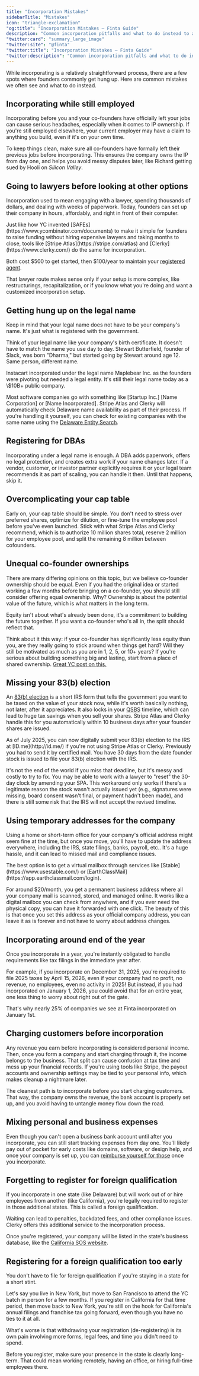 ```yaml
---
title: "Incorporation Mistakes"
sidebarTitle: "Mistakes"
icon: "triangle-exclamation"
"og:title": "Incorporation Mistakes — Finta Guide"
description: "Common incorporation pitfalls and what to do instead to avoid costly errors."
"twitter:card": "summary_large_image"
"twitter:site": "@finta"
"twitter:title": "Incorporation Mistakes — Finta Guide"
"twitter:description": "Common incorporation pitfalls and what to do instead to avoid costly errors."
---
```


While incorporating is a relatively straightforward process, there are a few spots where founders commonly get hung up. Here are common mistakes we often see and what to do instead.

## Incorporating while still employed

Incorporating before you and your co-founders have officially left your jobs can cause serious headaches, especially when it comes to IP ownership. If you're still employed elsewhere, your current employer may have a claim to anything you build, even if it's on your own time.

To keep things clean, make sure all co-founders have formally left their previous jobs before incorporating. This ensures the company owns the IP from day one, and helps you avoid messy disputes later, like Richard getting sued by Hooli on *Silicon Valley*.

## Going to lawyers before looking at other options

Incorporation used to mean engaging with a lawyer, spending thousands of dollars, and dealing with weeks of paperwork. Today, founders can set up their company in hours, affordably, and right in front of their computer. 

<Info>
Just like how YC invented [SAFEs](https://www.ycombinator.com/documents) to make it simple for founders to raise funding without hiring expensive lawyers and taking months to close, tools like [Stripe Atlas](https://stripe.com/atlas) and [Clerky](https://www.clerky.com/) do the same for incorporation.
</Info>

Both cost \$500 to get started, then \$100/year to maintain your [registered agent](https://www.finta.com/docs/incorporation#registered-agents).

That lawyer route makes sense only if your setup is more complex, like restructurings, recapitalization, or if you know what you're doing and want a customized incorporation setup.

## Getting hung up on the legal name

Keep in mind that your legal name does not have to be your company's name. It's just what is registered with the government. 

Think of your legal name like your company's birth certificate. It doesn't have to match the name you use day to day. Stewart Butterfield, founder of Slack, was born "Dharma," but started going by Stewart around age 12. Same person, different name. 

<Info>
Instacart incorporated under the legal name Maplebear Inc. as the founders were pivoting but needed a legal entity. It's still their legal name today as a \$10B+ public company.
</Info>

Most software companies go with something like [Startup Inc.] [Name Corporation] or [Name Incorporated]. Stripe Atlas and Clerky will automatically check Delaware name availability as part of their process. If you're handling it yourself, you can check for existing companies with the same name using the [Delaware Entity Search](https://icis.corp.delaware.gov/Ecorp/EntitySearch/NameSearch.aspx).

## Registering for DBAs

Incorporating under a legal name is enough. A <Tooltip tip="Doing Business As">DBA</Tooltip> adds paperwork, offers no legal protection, and creates extra work if your name changes later. If a vendor, customer, or investor partner explicitly requires it or your legal team recommends it as part of scaling, you can handle it then. Until that happens, skip it.

## Overcomplicating your cap table

Early on, your cap table should be simple. You don't need to stress over preferred shares, optimize for dilution, or fine-tune the employee pool before you've even launched. Stick with what Stripe Atlas and Clerky recommend, which is to authorize 10 million shares total, reserve 2 million for your employee pool, and split the remaining 8 million between cofounders.

## Unequal co-founder ownerships

There are many differing opinions on this topic, but we believe co-founder ownership should be equal. Even if you had the original idea or started working a few months before bringing on a co-founder, you should still consider offering equal ownership. Why? Ownership is about the potential value of the future, which is what matters in the long term. 

<Note>
Equity isn't about what's already been done, it's a commitment to building the future together. If you want a co-founder who's all in, the split should reflect that.
</Note>

Think about it this way: if your co-founder has significantly less equity than you, are they really going to stick around when things get hard? Will they still be motivated as much as you are in 1, 2, 5, or 10+ years? If you're serious about building something big and lasting, start from a place of shared ownership. [Great YC post on this.](https://www.ycombinator.com/blog/splitting-equity-among-founders)

## Missing your 83(b) election

An [83(b) election](https://www.finta.com/docs/checklist#7-file-83-b-elections-within-30-days) is a short IRS form that tells the government you want to be taxed on the value of your stock now, while it's worth basically nothing, not later, after it appreciates. It also locks in your [QSBS](https://www.finta.com/docs/qsbs) timeline, which can lead to huge tax savings when you sell your shares. Stripe Atlas and Clerky handle this for you automatically within 10 business days after your founder shares are issued. 

<Info>
As of July 2025, you can now digitally submit your 83(b) election to the IRS at [ID.me](http://id.me/) if you're not using Stripe Atlas or Clerky. Previously you had to send it by certified mail.
</Info>

<Warning>
You have 30 days from the date founder stock is issued to file your 83(b) election with the IRS.
</Warning>

It's not the end of the world if you miss that deadline, but it's messy and costly to try to fix. You may be able to work with a lawyer to "reset" the 30-day clock by amending your <Tooltip tip="Stock Purchase Agreement">SPA</Tooltip>. This workaround only works if there's a legitimate reason the stock wasn't actually issued yet (e.g., signatures were missing, board consent wasn't final, or payment hadn't been made), and there is still some risk that the IRS will not accept the revised timeline. 

## Using temporary addresses for the company

Using a home or short-term office for your company's official address might seem fine at the time, but once you move, you'll have to update the address everywhere, including the IRS, state filings, banks, payroll, etc.. It's a huge hassle, and it can lead to missed mail and compliance issues. 

<Tip>
The best option is to get a virtual mailbox through services like [Stable](https://www.usestable.com/) or [EarthClassMail](https://app.earthclassmail.com/login). 
</Tip>

For around \$20/month, you get a permanent business address where all your company mail is scanned, stored, and managed online. It works like a digital mailbox you can check from anywhere, and if you ever need the physical copy, you can have it forwarded with one click. The beauty of this is that once you set this address as your official company address, you can leave it as is forever and not have to worry about address changes. 

## Incorporating around end of the year

Once you incorporate in a year, you're instantly obligated to handle requirements like tax filings in the immediate year after. 

For example, if you incorporate on December 31, 2025, you're required to file 2025  taxes by April 15, 2026, even if your company had no profit, no revenue, no employees, even no activity in 2025! But instead, if you had incorporated on January 1, 2026, you could avoid that for an entire year, one less thing to worry about right out of the gate.

<Tip>
That's why nearly 25% of companies we see at Finta incorporated on January 1st.
</Tip>

## Charging customers before incorporation

Any revenue you earn before incorporating is considered personal income. Then, once you form a company and start charging through it, the income belongs to the business. That split can cause confusion at tax time and mess up your financial records. If you're using tools like Stripe, the payout accounts and ownership settings may be tied to your personal info, which makes cleanup a nightmare later.

The cleanest path is to incorporate before you start charging customers. That way, the company owns the revenue, the bank account is properly set up, and you avoid having to untangle money flow down the road.

## Mixing personal and business expenses

Even though you can't open a business bank account until after you incorporate, you can still start tracking expenses from day one. You'll likely pay out of pocket for early costs like domains, software, or design help, and once your company is set up, you can [reimburse yourself for those](https://www.finta.com/docs/reimburse) once you incorporate.

## Forgetting to register for foreign qualification

If you incorporate in one state (like Delaware) but will work out of or hire employees from another (like California), you're legally required to register in those additional states. This is called a foreign qualification.

Waiting can lead to penalties, backdated fees, and other compliance issues. Clerky offers this additional service to the incorporation process.

Once you're registered, your company will be listed in the state's business database, like the [California SOS website](https://bizfileonline.sos.ca.gov/search/business).

## Registering for a foreign qualification too early

You don't have to file for foreign qualification if you're staying in a state for a short stint. 

Let's say you live in New York, but move to San Francisco to attend the YC batch in person for a few months. If you register in California for that time period, then move back to New York, you're still on the hook for California's annual filings and franchise tax going forward, even though you have no ties to it at all. 

What's worse is that withdrawing your registration (de-registering) is its own pain involving more forms, legal fees, and time you didn't need to spend.

Before you register, make sure your presence in the state is clearly long-term. That could mean working remotely, having an office, or hiring full-time employees there.
